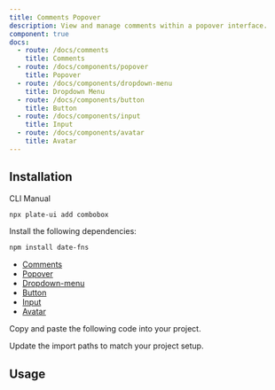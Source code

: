 ```yaml
---
title: Comments Popover
description: View and manage comments within a popover interface.
component: true
docs:
  - route: /docs/comments
    title: Comments
  - route: /docs/components/popover
    title: Popover
  - route: /docs/components/dropdown-menu
    title: Dropdown Menu
  - route: /docs/components/button
    title: Button
  - route: /docs/components/input
    title: Input
  - route: /docs/components/avatar
    title: Avatar
---
```


<ComponentPreview name="playground-demo" id="comment" />

## Installation

<Tabs defaultValue="cli">

<TabsList>
<TabsTrigger value="cli">CLI</TabsTrigger>
<TabsTrigger value="manual">Manual</TabsTrigger>
</TabsList>
<TabsContent value="cli">

```bash
npx plate-ui add combobox
```

</TabsContent>

<TabsContent value="manual">

<Steps>

<Step>

Install the following dependencies:

```bash
npm install date-fns
```

- [Comments](/docs/comments)
- [Popover](/docs/components/popover)
- [Dropdown-menu](/docs/components/dropdown-menu)
- [Button](/docs/components/button)
- [Input](/docs/components/input)
- [Avatar](/docs/components/avatar)

</Step>

<Step>

Copy and paste the following code into your project.

</Step>

<ComponentSource name="comments-popover/comment-avatar" />
<ComponentSource name="comments-popover/comment-create-form" />
<ComponentSource name="comments-popover/comment-item" />
<ComponentSource name="comments-popover/comment-more-dropdown" />
<ComponentSource name="comments-popover/comment-reply-items" />
<ComponentSource name="comments-popover/comment-resolve-button" />
<ComponentSource name="comments-popover/comment-value" />
<ComponentSource name="comments-popover/comments-popover" />

<Step>

Update the import paths to match your project setup.

</Step>

</Steps>

</TabsContent>

</Tabs>

## Usage

<ComponentSource name="playground-demo" />
